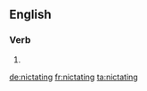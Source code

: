 ==English==

===Verb===
{{head|en}}

# {{present participle of|nictate}}

[[de:nictating]]
[[fr:nictating]]
[[ta:nictating]]
